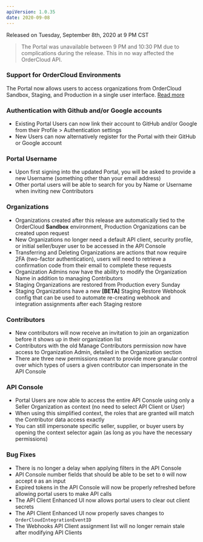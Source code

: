 ```yaml
---
apiVersion: 1.0.35
date: 2020-09-08
---
```

Released on Tuesday, September 8th, 2020 at 9 PM CST

> The Portal was unavailable between 9 PM and 10:30 PM due to complications during the release. This in no way affected the OrderCloud API.

### Support for OrderCloud Environments
The Portal now allows users to access organizations from OrderCloud Sandbox, Staging, and Production in a single user interface. [Read more](/knowledge-base/ordercloud-environments)

### Authentication with Github and/or Google accounts
- Existing Portal Users can now link their account to GitHub and/or Google from their Profile > Authentication settings
- New Users can now alternatively register for the Portal with their GitHub or Google account

### Portal Username
- Upon first signing into the updated Portal, you will be asked to provide a new Username (something other than your email address)
- Other portal users will be able to search for you by Name or Username when inviting new Contributors

### Organizations
- Organizations created after this release are automatically tied to the OrderCloud **Sandbox** environment, Production Organizations can be created upon request
- New Organizations no longer need a default API client, security profile, or initial seller/buyer user to be accessed in the API Console
- Transferring and Deleting Organizations are actions that now require 2FA (two-factor authentication), users will need to retrieve a confirmation code from their email to complete these requests
- Organization Admins now have the ability to modify the Organization Name in addition to managing Contributors
- Staging Organizations are restored from Production every Sunday
- Staging Organizations have a new **[BETA]** Staging Restore Webhook config that can be used to automate re-creating webhook and integration assignments after each Staging restore

### Contributors
- New contributors will now receive an invitation to join an organization before it shows up in their organization list
- Contributors with the old Manage Contributors permission now have access to Organization Admin, detailed in the Organization section
- There are three new permissions meant to provide more granular control over which types of users a given contributor can impersonate in the API Console

### API Console
- Portal Users are now able to access the entire API Console using only a Seller Organization as context (no need to select API Client or User)
- When using this simplified context, the roles that are granted will match the Contributor data access exactly
- You can still impersonate specific seller, supplier, or buyer users by opening the context selector again (as long as you have the necessary permissions)

### Bug Fixes
- There is no longer a delay when applying filters in the API Console
- API Console number fields that should be able to be set to `0` will now accept `0` as an input
- Expired tokens in the API Console will now be properly refreshed before allowing portal users to make API calls
- The API Client Enhanced UI now allows portal users to clear out client secrets
- The API Client Enhanced UI now properly saves changes to `OrderCloudIntegrationEventID`
- The Webhooks API Client assignment list will no longer remain stale after modifying API Clients